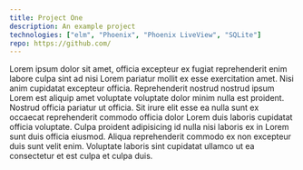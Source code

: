 ```yaml
---
title: Project One
description: An example project
technologies: ["elm", "Phoenix", "Phoenix LiveView", "SQLite"]
repo: https://github.com/
---
```


<p>
  Lorem ipsum dolor sit amet, officia excepteur ex fugiat reprehenderit enim
  labore culpa sint ad nisi Lorem pariatur mollit ex esse exercitation amet.
  Nisi anim cupidatat excepteur officia. Reprehenderit nostrud nostrud ipsum
  Lorem est aliquip amet voluptate voluptate dolor minim nulla est proident.
  Nostrud officia pariatur ut officia. Sit irure elit esse ea nulla sunt ex
  occaecat reprehenderit commodo officia dolor Lorem duis laboris cupidatat
  officia voluptate. Culpa proident adipisicing id nulla nisi laboris ex in
  Lorem sunt duis officia eiusmod. Aliqua reprehenderit commodo ex non excepteur
  duis sunt velit enim. Voluptate laboris sint cupidatat ullamco ut ea
  consectetur et est culpa et culpa duis.
</p>
